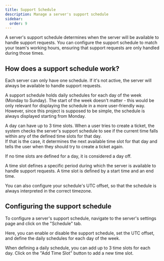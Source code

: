 ```yaml
---
title: Support Schedule
description: Manage a server's support schedule
sidebar:
  order: 9
---
```



<UnlimitedBanner />

A server's support schedule determines when the server will be available to handle support requests.
You can configure the support schedule to match your team's working hours, ensuring that support requests are only handled during those times.

## How does a support schedule work?

Each server can only have one schedule. If it's not active, the server will always be available to handle support requests.

A support schedule holds daily schedules for each day of the week (Monday to Sunday). The start of the week doesn't matter -
this would be only relevant for displaying the schedule in a more user-friendly way. However, since this project is supposed to be simple,
the schedule is always displayed starting from Monday.

A day can have up to 3 time slots. When a user tries to create a ticket, the system checks the server's
support schedule to see if the current time falls within any of the defined time slots for that day.  
If that is the case, it determines the next available time slot for that day and tells the user when they should try to create a ticket again.

<Aside type="caution" title="Important">
  If no time slots are defined for a day, it is considered a day off.
</Aside>

A time slot defines a specific period during which the server is available to handle support requests. A time slot is defined by a start time and an end time.

You can also configure your schedule's UTC offset, so that the schedule is always interpreted in the correct timezone.

## Configuring the support schedule

To configure a server's support schedule, navigate to the server's settings page and click on the "Schedule" tab.

Here, you can enable or disable the support schedule, set the UTC offset, and define the daily schedules for each day of the week.

When defining a daily schedule, you can add up to 3 time slots for each day. Click on the "Add Time Slot" button to add a new time slot.

